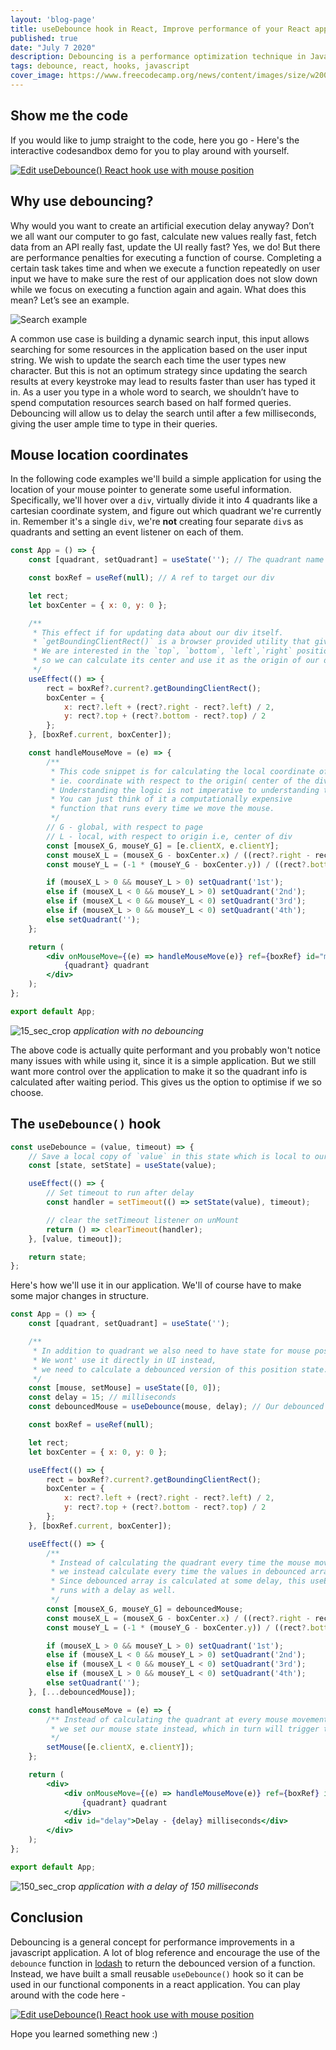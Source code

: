 ```yaml
---
layout: 'blog-page'
title: useDebounce hook in React, Improve performance of your React app with Debouncing
published: true
date: "July 7 2020"
description: Debouncing is a performance optimization technique in JavaScript. It means to delay the execution of a function that you don’t want to run as often. We will also build a reusable useDebounce hook.
tags: debounce, react, hooks, javascript
cover_image: https://www.freecodecamp.org/news/content/images/size/w2000/2020/02/Ekran-Resmi-2019-11-18-18.08.13.png
---
```


## Show me the code

If you would like to jump straight to the code, here you go -
Here's the interactive codesandbox demo for you to play around with yourself.

[![Edit useDebounce() React hook use with mouse position](https://codesandbox.io/static/img/play-codesandbox.svg)](https://codesandbox.io/s/usedebounce-react-hook-use-with-mouse-position-xhp6c?fontsize=14&hidenavigation=1&theme=dark)

## Why use debouncing?

Why would you want to create an artificial execution delay anyway? Don’t we all want our computer to go fast, calculate new values really fast, fetch data from an API really fast, update the UI really fast? Yes, we do! But there are performance penalties for executing a function of course. Completing a certain task takes time and when we execute a function repeatedly on user input we have to make sure the rest of our application does not slow down while we focus on executing a function again and again. What does this mean? Let’s see an example.

![Search example](https://user-images.githubusercontent.com/18533307/86432818-a6960080-bd16-11ea-8225-4163ba14d332.gif)

A common use case is building a dynamic search input, this input allows searching for some resources in the application based on the user input string. We wish to update the search each time the user types new character. But this is not an optimum strategy since updating the search results at every keystroke may lead to results faster than user has typed it in. As a user you type in a whole word to search, we shouldn’t have to spend computation resources search based on half formed queries. Debouncing will allow us to delay the search until after a few milliseconds, giving the user ample time to type in their queries.

## Mouse location coordinates

In the following code examples we'll build a simple application for using the location of your mouse pointer to generate some useful information. Specifically, we'll hover over a `div`, virtually divide it into 4 quadrants like a cartesian coordinate system, and figure out which quadrant we're currently in. Remember it's a single `div`, we're **not** creating four separate `div`s as quadrants and setting an event listener on each of them.

```jsx
const App = () => {
    const [quadrant, setQuadrant] = useState(''); // The quadrant name - 1st | 2nd | 3rd | 4th

    const boxRef = useRef(null); // A ref to target our div

    let rect;
    let boxCenter = { x: 0, y: 0 };

    /**
     * This effect if for updating data about our div itself.
     * `getBoundingClientRect()` is a browser provided utility that gives you coordinates of the bounding rectangle.
     * We are interested in the `top`, `bottom`, `left`,`right` position of our div,
     * so we can calculate its center and use it as the origin of our div going forward.
     */
    useEffect(() => {
        rect = boxRef?.current?.getBoundingClientRect();
        boxCenter = {
            x: rect?.left + (rect?.right - rect?.left) / 2,
            y: rect?.top + (rect?.bottom - rect?.top) / 2
        };
    }, [boxRef.current, boxCenter]);

    const handleMouseMove = (e) => {
        /**
         * This code snippet is for calculating the local coordinate of the mouse pointer,
         * ie. coordinate with respect to the origin( center of the div)
         * Understanding the logic is not imperative to understanding the useDebounce() hook.
         * You can just think of it a computationally expensive
         * function that runs every time we move the mouse.
         */
        // G - global, with respect to page
        // L - local, with respect to origin i.e, center of div
        const [mouseX_G, mouseY_G] = [e.clientX, e.clientY];
        const mouseX_L = (mouseX_G - boxCenter.x) / ((rect?.right - rect?.left) / 2);
        const mouseY_L = (-1 * (mouseY_G - boxCenter.y)) / ((rect?.bottom - rect?.top) / 2);

        if (mouseX_L > 0 && mouseY_L > 0) setQuadrant('1st');
        else if (mouseX_L < 0 && mouseY_L > 0) setQuadrant('2nd');
        else if (mouseX_L < 0 && mouseY_L < 0) setQuadrant('3rd');
        else if (mouseX_L > 0 && mouseY_L < 0) setQuadrant('4th');
        else setQuadrant('');
    };

    return (
        <div onMouseMove={(e) => handleMouseMove(e)} ref={boxRef} id="mouse_example">
            {quadrant} quadrant
        </div>
    );
};

export default App;
```

![15_sec_crop](https://user-images.githubusercontent.com/18533307/86362668-4316bf00-bc93-11ea-9e3a-60ae2e97f86c.gif)
_application with no debouncing_

The above code is actually quite performant and you probably won't notice many issues with while using it, since it is a simple application. But we still want more control over the application to make it so the quadrant info is calculated after waiting period. This gives us the option to optimise if we so choose.

## The `useDebounce()` hook

```jsx
const useDebounce = (value, timeout) => {
    // Save a local copy of `value` in this state which is local to our hook
    const [state, setState] = useState(value);

    useEffect(() => {
        // Set timeout to run after delay
        const handler = setTimeout(() => setState(value), timeout);

        // clear the setTimeout listener on unMount
        return () => clearTimeout(handler);
    }, [value, timeout]);

    return state;
};
```

Here's how we'll use it in our application. We'll of course have to make some major changes in structure.

```jsx
const App = () => {
    const [quadrant, setQuadrant] = useState('');

    /**
     * In addition to quadrant we also need to have state for mouse position.
     * We wont' use it directly in UI instead,
     * we need to calculate a debounced version of this position state.
     */
    const [mouse, setMouse] = useState([0, 0]);
    const delay = 15; // milliseconds
    const debouncedMouse = useDebounce(mouse, delay); // Our debounced mouse coordinates for

    const boxRef = useRef(null);

    let rect;
    let boxCenter = { x: 0, y: 0 };

    useEffect(() => {
        rect = boxRef?.current?.getBoundingClientRect();
        boxCenter = {
            x: rect?.left + (rect?.right - rect?.left) / 2,
            y: rect?.top + (rect?.bottom - rect?.top) / 2
        };
    }, [boxRef.current, boxCenter]);

    useEffect(() => {
        /**
         * Instead of calculating the quadrant every time the mouse moves,
         * we instead calculate every time the values in debounced array changes.
         * Since debounced array is calculated at some delay, this useEffect callback function
         * runs with a delay as well.
         */
        const [mouseX_G, mouseY_G] = debouncedMouse;
        const mouseX_L = (mouseX_G - boxCenter.x) / ((rect?.right - rect?.left) / 2);
        const mouseY_L = (-1 * (mouseY_G - boxCenter.y)) / ((rect?.bottom - rect?.top) / 2);

        if (mouseX_L > 0 && mouseY_L > 0) setQuadrant('1st');
        else if (mouseX_L < 0 && mouseY_L > 0) setQuadrant('2nd');
        else if (mouseX_L < 0 && mouseY_L < 0) setQuadrant('3rd');
        else if (mouseX_L > 0 && mouseY_L < 0) setQuadrant('4th');
        else setQuadrant('');
    }, [...debouncedMouse]);

    const handleMouseMove = (e) => {
        /** Instead of calculating the quadrant at every mouse movement,
         * we set our mouse state instead, which in turn will trigger the useDebounce() hook.
         */
        setMouse([e.clientX, e.clientY]);
    };

    return (
        <div>
            <div onMouseMove={(e) => handleMouseMove(e)} ref={boxRef} id="mouse_example">
                {quadrant} quadrant
            </div>
            <div id="delay">Delay - {delay} milliseconds</div>
        </div>
    );
};

export default App;
```

![150_sec_crop](https://user-images.githubusercontent.com/18533307/86362673-44e08280-bc93-11ea-8b44-4fa1c6226336.gif)
_application with a delay of 150 milliseconds_

## Conclusion

Debouncing is a general concept for performance improvements in a javascript application. A lot of blog reference and encourage the use of the `debounce` function in [lodash](https://lodash.com/docs/#debounce) to return the debounced version of a function. Instead, we have built a small reusable `useDebounce()` hook so it can be used in our functional components in a react application. You can play around with the code here -

[![Edit useDebounce() React hook use with mouse position](https://codesandbox.io/static/img/play-codesandbox.svg)](https://codesandbox.io/s/usedebounce-react-hook-use-with-mouse-position-xhp6c?fontsize=14&hidenavigation=1&theme=dark)

Hope you learned something new :)
